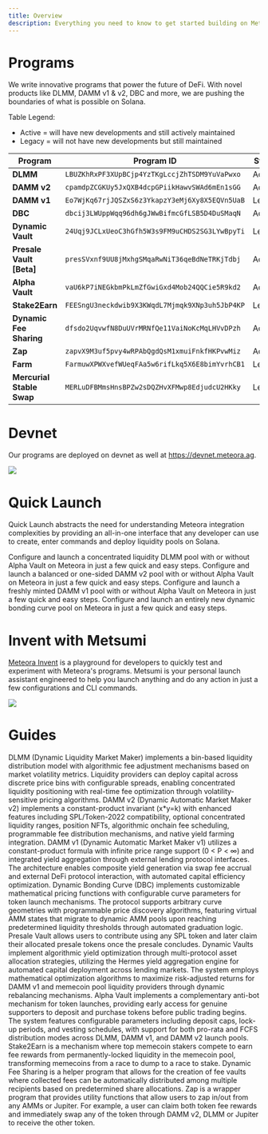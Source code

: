 ```yaml
---
title: Overview
description: Everything you need to know to get started building on Meteora
---
```


# Programs

We write innovative programs that power the future of DeFi. With novel products like DLMM, DAMM v1 & v2, DBC and more, we are pushing the boundaries of what is possible on Solana.


<div className="mb-4">
  <span className="font-semibold">Table Legend:</span>
  <ul className="text-sm mt-2">
    <li>
      <span className="text-green-500 dark:text-green-400 font-medium">Active</span>
      <span className="ml-2 text-gray-800 dark:text-gray-200">= will have new developments and still actively maintained</span>
    </li>
    <li>
      <span className="text-amber-600 dark:text-amber-400 font-medium">Legacy</span>
      <span className="ml-2 text-gray-800 dark:text-gray-200">= will not have new developments but still maintained</span>
    </li>
  </ul>
</div>

<div className="overflow-x-auto">
  <table className="w-full border-collapse">
    <thead>
      <tr className="border-b border-gray-300 dark:border-gray-600">
        <th className="text-left py-3 px-4 font-semibold text-gray-900 dark:text-gray-100">Program</th>
        <th className="text-left py-3 px-4 font-semibold text-gray-900 dark:text-gray-100">Program ID</th>
        <th className="text-left py-3 px-4 font-semibold text-gray-900 dark:text-gray-100">Status</th>
      </tr>
    </thead>
    <tbody>
      <tr className="border-b border-gray-200 dark:border-gray-700 hover:bg-gray-50 dark:hover:bg-gray-800">
        <td className="py-3 px-4"><strong className="text-gray-900 dark:text-gray-100">DLMM</strong></td>
        <td className="py-3 px-4"><code className="bg-gray-100 dark:bg-gray-800 px-2 py-1 rounded text-sm font-mono">LBUZKhRxPF3XUpBCjp4YzTKgLccjZhTSDM9YuVaPwxo</code></td>
        <td className="py-3 px-4"><span className="text-green-500 dark:text-green-400">Active</span></td>
      </tr>
      <tr className="border-b border-gray-200 dark:border-gray-700 hover:bg-gray-50 dark:hover:bg-gray-800">
        <td className="py-3 px-4"><strong className="text-gray-900 dark:text-gray-100">DAMM v2</strong></td>
        <td className="py-3 px-4"><code className="bg-gray-100 dark:bg-gray-800 px-2 py-1 rounded text-sm font-mono">cpamdpZCGKUy5JxQXB4dcpGPiikHawvSWAd6mEn1sGG</code></td>
        <td className="py-3 px-4"><span className="text-green-500 dark:text-green-400">Active</span></td>
      </tr>
      <tr className="border-b border-gray-200 dark:border-gray-700 hover:bg-gray-50 dark:hover:bg-gray-800">
        <td className="py-3 px-4"><strong className="text-gray-900 dark:text-gray-100">DAMM v1</strong></td>
        <td className="py-3 px-4"><code className="bg-gray-100 dark:bg-gray-800 px-2 py-1 rounded text-sm font-mono">Eo7WjKq67rjJQSZxS6z3YkapzY3eMj6Xy8X5EQVn5UaB</code></td>
        <td className="py-3 px-4"><span className="text-amber-600 dark:text-amber-400 font-medium">Legacy</span></td>
      </tr>
      <tr className="border-b border-gray-200 dark:border-gray-700 hover:bg-gray-50 dark:hover:bg-gray-800">
        <td className="py-3 px-4"><strong className="text-gray-900 dark:text-gray-100">DBC</strong></td>
        <td className="py-3 px-4"><code className="bg-gray-100 dark:bg-gray-800 px-2 py-1 rounded text-sm font-mono">dbcij3LWUppWqq96dh6gJWwBifmcGfLSB5D4DuSMaqN</code></td>
        <td className="py-3 px-4"><span className="text-green-500 dark:text-green-400">Active</span></td>
      </tr>
      <tr className="border-b border-gray-200 dark:border-gray-700 hover:bg-gray-50 dark:hover:bg-gray-800">
        <td className="py-3 px-4"><strong className="text-gray-900 dark:text-gray-100">Dynamic Vault</strong></td>
        <td className="py-3 px-4"><code className="bg-gray-100 dark:bg-gray-800 px-2 py-1 rounded text-sm font-mono">24Uqj9JCLxUeoC3hGfh5W3s9FM9uCHDS2SG3LYwBpyTi</code></td>
        <td className="py-3 px-4"><span className="text-amber-600 dark:text-amber-400 font-medium">Legacy</span></td>
      </tr>
      <tr className="hover:bg-gray-50 dark:hover:bg-gray-800">
        <td className="py-3 px-4"><strong className="text-gray-900 dark:text-gray-100">Presale Vault [Beta]</strong></td>
        <td className="py-3 px-4"><code className="bg-gray-100 dark:bg-gray-800 px-2 py-1 rounded text-sm font-mono">presSVxnf9UU8jMxhgSMqaRwNiT36qeBdNeTRKjTdbj</code></td>
        <td className="py-3 px-4"><span className="text-green-500 dark:text-green-400">Active</span></td>
      </tr>
      <tr className="border-b border-gray-200 dark:border-gray-700 hover:bg-gray-50 dark:hover:bg-gray-800">
        <td className="py-3 px-4"><strong className="text-gray-900 dark:text-gray-100">Alpha Vault</strong></td>
        <td className="py-3 px-4"><code className="bg-gray-100 dark:bg-gray-800 px-2 py-1 rounded text-sm font-mono">vaU6kP7iNEGkbmPkLmZfGwiGxd4Mob24QQCie5R9kd2</code></td>
        <td className="py-3 px-4"><span className="text-green-500 dark:text-green-400">Active</span></td>
      </tr>
      <tr className="border-b border-gray-200 dark:border-gray-700 hover:bg-gray-50 dark:hover:bg-gray-800">
        <td className="py-3 px-4"><strong className="text-gray-900 dark:text-gray-100">Stake2Earn</strong></td>
        <td className="py-3 px-4"><code className="bg-gray-100 dark:bg-gray-800 px-2 py-1 rounded text-sm font-mono">FEESngU3neckdwib9X3KWqdL7Mjmqk9XNp3uh5JbP4KP</code></td>
        <td className="py-3 px-4"><span className="text-amber-600 dark:text-amber-400 font-medium">Legacy</span></td>
      </tr>
      <tr className="border-b border-gray-200 dark:border-gray-700 hover:bg-gray-50 dark:hover:bg-gray-800">
        <td className="py-3 px-4"><strong className="text-gray-900 dark:text-gray-100">Dynamic Fee Sharing</strong></td>
        <td className="py-3 px-4"><code className="bg-gray-100 dark:bg-gray-800 px-2 py-1 rounded text-sm font-mono">dfsdo2UqvwfN8DuUVrMRNfQe11VaiNoKcMqLHVvDPzh</code></td>
        <td className="py-3 px-4"><span className="text-green-500 dark:text-green-400">Active</span></td>
      </tr>
      <tr className="border-b border-gray-200 dark:border-gray-700 hover:bg-gray-50 dark:hover:bg-gray-800">
        <td className="py-3 px-4"><strong className="text-gray-900 dark:text-gray-100">Zap</strong></td>
        <td className="py-3 px-4"><code className="bg-gray-100 dark:bg-gray-800 px-2 py-1 rounded text-sm font-mono">zapvX9M3uf5pvy4wRPAbQgdQsM1xmuiFnkfHKPvwMiz</code></td>
        <td className="py-3 px-4"><span className="text-green-500 dark:text-green-400">Active</span></td>
      </tr>
      <tr className="border-b border-gray-200 dark:border-gray-700 hover:bg-gray-50 dark:hover:bg-gray-800">
        <td className="py-3 px-4"><strong className="text-gray-900 dark:text-gray-100">Farm</strong></td>
        <td className="py-3 px-4"><code className="bg-gray-100 dark:bg-gray-800 px-2 py-1 rounded text-sm font-mono">FarmuwXPWXvefWUeqFAa5w6rifLkq5X6E8bimYvrhCB1</code></td>
        <td className="py-3 px-4"><span className="text-amber-600 dark:text-amber-400 font-medium">Legacy</span></td>
      </tr>
      <tr className="hover:bg-gray-50 dark:hover:bg-gray-800">
        <td className="py-3 px-4"><strong className="text-gray-900 dark:text-gray-100">Mercurial Stable Swap</strong></td>
        <td className="py-3 px-4"><code className="bg-gray-100 dark:bg-gray-800 px-2 py-1 rounded text-sm font-mono">MERLuDFBMmsHnsBPZw2sDQZHvXFMwp8EdjudcU2HKky</code></td>
        <td className="py-3 px-4"><span className="text-amber-600 dark:text-amber-400 font-medium">Legacy</span></td>
      </tr>
    </tbody>
  </table>
</div>


# Devnet

Our programs are deployed on devnet as well at https://devnet.meteora.ag.

<Frame>
  <img src="/images/developer-guide/devnet-meteora.webp" />
</Frame>

# Quick Launch

Quick Launch abstracts the need for understanding Meteora integration complexities by providing an all-in-one interface that any developer can use to create, enter commands and deploy liquidity pools on Solana.

<CardGroup cols={2}>
  <Card title="DLMM" icon="meteor" iconType="solid" href="/developer-guide/quick-launch/dlmm-launch-pool">
    Configure and launch a concentrated liquidity DLMM pool with or without Alpha Vault on Meteora in just a few quick and easy steps.
  </Card>
  <Card title="DAMM v2" icon="comet" iconType="solid" href="/developer-guide/quick-launch/damm-v2-launch-pool">
    Configure and launch a balanced or one-sided DAMM v2 pool with or without Alpha Vault on Meteora in just a few quick and easy steps.
  </Card>
  <Card title="DAMM v1" icon="star-shooting" iconType="solid" href="/developer-guide/quick-launch/damm-v1-launch-pool">
    Configure and launch a freshly minted DAMM v1 pool with or without Alpha Vault on Meteora in just a few quick and easy steps.
  </Card>
  <Card title="Dynamic Bonding Curve" icon="rocket-launch" iconType="solid" href="/developer-guide/quick-launch/dbc-token-launch-pool">
    Configure and launch an entirely new dynamic bonding curve pool on Meteora in just a few quick and easy steps.
  </Card>
</CardGroup>

# Invent with Metsumi

[Meteora Invent](/developer-guide/invent/actions) is a playground for developers to quickly test and experiment with Meteora's programs. Metsumi is your personal launch assistant engineered to help you launch anything and do any action in just a few configurations and CLI commands.

<Frame>
  <img src="/images/metsumi/metsumi-1.webp" />
</Frame>

# Guides

<CardGroup cols={2}>
  <Card title="DLMM" icon="arrows-to-circle" iconType="solid" href="/developer-guide/guides/dlmm/overview">
    DLMM (Dynamic Liquidity Market Maker) implements a bin-based liquidity distribution model with algorithmic fee adjustment mechanisms based on market volatility metrics. Liquidity providers can deploy capital across discrete price bins with configurable spreads, enabling concentrated liquidity positioning with real-time fee optimization through volatility-sensitive pricing algorithms.
  </Card>
  <Card title="DAMM v2" icon="calculator-simple" iconType="solid" href="/developer-guide/guides/damm-v2/overview">
    DAMM v2 (Dynamic Automatic Market Maker v2) implements a constant-product invariant (x*y=k) with enhanced features including SPL/Token-2022 compatibility, optional concentrated liquidity ranges, position NFTs, algorithmic onchain fee scheduling, programmable fee distribution mechanisms, and native yield farming integration.
  </Card>
  <Card title="DAMM v1" icon="infinity" iconType="solid" href="/developer-guide/guides/damm-v1/overview">
    DAMM v1 (Dynamic Automatic Market Maker v1) utilizes a constant-product formula with infinite price range support (0 < P < ∞) and integrated yield aggregation through external lending protocol interfaces. The architecture enables composite yield generation via swap fee accrual and external DeFi protocol interaction, with automated capital efficiency optimization.
  </Card>
  <Card title="Dynamic Bonding Curve" icon="chart-simple" iconType="solid" href="/developer-guide/guides/dbc/overview">
    Dynamic Bonding Curve (DBC) implements customizable mathematical pricing functions with configurable curve parameters for token launch mechanisms. The protocol supports arbitrary curve geometries with programmable price discovery algorithms, featuring virtual AMM states that migrate to dynamic AMM pools upon reaching predetermined liquidity thresholds through automated graduation logic.
  </Card>
  <Card title="Presale Vault [Beta]" icon="gavel" iconType="solid" href="/developer-guide/guides/presale-vault/overview">
    Presale Vault allows users to contribute using any SPL token and later claim their allocated presale tokens once the presale concludes.
  </Card>
  <Card title="Dynamic Vault" icon="vault" iconType="solid" href="/developer-guide/guides/dynamic-vault/overview">
    Dynamic Vaults implement algorithmic yield optimization through multi-protocol asset allocation strategies, utilizing the Hermes yield aggregation engine for automated capital deployment across lending markets. The system employs mathematical optimization algorithms to maximize risk-adjusted returns for DAMM v1 and memecoin pool liquidity providers through dynamic rebalancing mechanisms.
  </Card>
    <Card title="Alpha Vault" icon="box" iconType="solid" href="/developer-guide/guides/alpha-vault/overview">
    Alpha Vault implements a complementary anti-bot mechanism for token launches, providing early access for genuine supporters to deposit and purchase tokens before public trading begins. The system features configurable parameters including deposit caps, lock-up periods, and vesting schedules, with support for both pro-rata and FCFS distribution modes across DLMM, DAMM v1, and DAMM v2 launch pools.
  </Card>
  <Card title="Stake2Earn" icon="steak" iconType="solid" href="/developer-guide/guides/stake2earn/overview">
    Stake2Earn is a mechanism where top memecoin stakers compete to earn fee rewards from permanently-locked liquidity in the memecoin pool, transforming memecoins from a race to dump to a race to stake.
  </Card>
  <Card title="Dynamic Fee Sharing" icon="money-bill-wave" iconType="solid" href="/developer-guide/guides/dynamic-fee-sharing/overview">
      Dynamic Fee Sharing is a helper program that allows for the creation of fee vaults where collected fees can be automatically distributed among multiple recipients based on predetermined share allocations. 
  </Card>
  <Card title="Zap" icon="bolt-lightning" iconType="solid" href="/developer-guide/guides/zap/overview">
      Zap is a wrapper program that provides utility functions that allow users to zap in/out from any AMMs or Jupiter. For example, a user can claim both token fee rewards and immediately swap any of the token through DAMM v2, DLMM or Jupiter to receive the other token.
  </Card>
</CardGroup>
